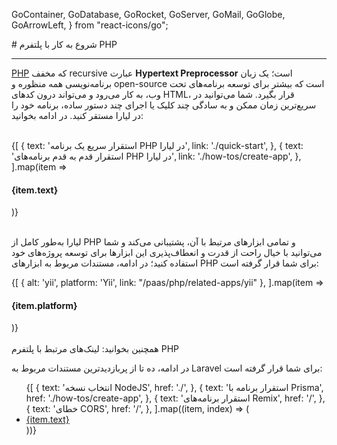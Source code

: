 
  GoContainer,
  GoDatabase,
  GoRocket,
  GoServer,
  GoMail,
  GoGlobe,
  GoArrowLeft,
} from "react-icons/go";

<Layout>
# شروع به کار با پلتفرم PHP
<hr className="mb-2" />

<a href="https://www.php.net/" className="blue-link">PHP</a> که مخفف recursive عبارت **Hypertext Preprocessor** است؛ یک زبان برنامه‌نویسی همه منظوره و open-source است که بیشتر برای توسعه برنامه‌های تحت وب، به کار می‌رود و می‌تواند درون کدهای HTML، قرار بگیرد. 
 شما می‌توانید در سریع‌ترین زمان ممکن و به سادگی چند کلیک یا اجرای چند دستور ساده، برنامه خود را در لیارا مستقر کنید. در ادامه بخوانید:

<br />

<div className="grid grid-cols-2 gap-4">
            {[
    {
      text: 'استقرار سریع یک برنامه PHP در لیارا',
      link: './quick-start',
    },
    {
      text: 'استقرار قدم به قدم برنامه‌های PHP در لیارا',
      link: './how-tos/create-app',
    },
  ].map(item =>
              <Link href={item.link}>
                <Card className="flex cursor-pointer w-full items-center justify-between">
                  <div className="flex items-center gap-3">
                    <h4>
                      {item.text}
                    </h4>
                  </div>
                  <GoArrowLeft className="ml-1" />
                </Card>
              </Link>
            )}
          </div>

<br />

لیارا به‌طور کامل از PHP و تمامی ابزارهای مرتبط با آن، پشتیبانی می‌کند و شما می‌توانید با خیال راحت از قدرت و انعطاف‌پذیری این ابزارها برای توسعه پروژه‌های خود استفاده کنید؛
در ادامه، مستندات مربوط به ابزارهای PHP برای شما قرار گرفته است:
<br />

<div className="grid grid-cols-1 gap-4">
            {[
    { alt: 'yii', platform: 'Yii', link: "/paas/php/related-apps/yii" },
  ].map(item =>
              <Link href={item.link}>
                <Card className="flex cursor-pointer w-full items-center justify-between">
                  <div className="flex items-center gap-3">
                    <div className="w-[40px] p-1  bg-[#333] rounded-lg">
                      <PlatformIcon platform={item.alt} />
                    </div>
                    <h4>
                      {item.platform}
                    </h4>
                  </div>
                  <GoArrowLeft className="ml-1" />
                </Card>
              </Link>
            )}
          </div>
<br />

<Alert variant="success">
همچنین بخوانید:
<Link href='./related-links' className="blue-link">
 لینک‌های مرتبط با پلتفرم PHP
</Link>
</Alert>
<br />

در ادامه، ده تا از پربازدیدترین مستندات مربوط به Laravel برای شما قرار گرفته است:

<ul className="pr-4">
  {[
    {
      text: 'انتخاب نسخه NodeJS',
      href: './',
    },
    {
      text: 'استقرار برنامه با Prisma',
      href: './how-tos/create-app',
    },
    {
      text: 'استقرار برنامه‌های Remix',
      href: '/',
    },
    {
      text: 'خطای CORS',
      href: '/',
    },
  ].map((item, index) => (
    <li
      key={index}
      style={{
        listStyle: "persian",
        textDecoration: "underline",
        textDecorationColor: "#9ca3af"
      }}
    >
      <a
        className="flex w-[max-content] items-center gap-2 text-[18px] mt-4"
        href={item.href}
      >
        {item.text}
        <GoArrowLeft className="ml-2 text-[15px] text-[gray]" />
      </a>
    </li>
  ))}
</ul>

</Layout>